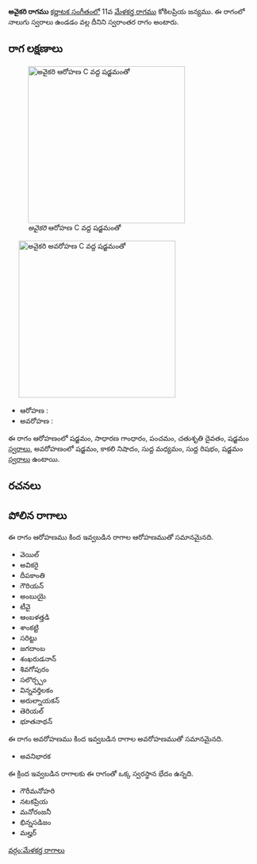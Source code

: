 {{Infobox ragam
	| name          	= అవైకరి
	| synonym	    	= 
	| mela          	= 
	| chakra        	= 
	| janaka        	= 
	| type          	= స్వరాంతర
	| arohanam      	= {{svaraC|S|G2|P|D2|S'}} 
	| avarohanam    	= {{svaraC|S'|N3|M1|R1|S}}
	| jeeva         	=
	| chhaya        	=
	| nyasa         	=
	| vishesha      	= 
	| equivalent  		= 
}}
{{కర్ణాటక సంగీత రాగాలు}}
'''అవైకరి రాగము''' [[కర్ణాటక సంగీతం]]లో 11వ [[మేళకర్త రాగము]] కోకిలప్రియ జన్యము.  ఈ రాగంలో నాలుగు స్వరాలు ఉండడం వల్ల దీనిని స్వరాంతర రాగం అంటారు.


==రాగ లక్షణాలు==
[[Image:avikari_ar_kb2wiki.png|thumb|right|316px|''అవైకరి'' ఆరోహణ C వద్ద షడ్జమంతో]]
	[[Image:avikari_av_kb2wiki.png|thumb|right|316px|''అవైకరి'' అవరోహణ C వద్ద షడ్జమంతో]]

* ఆరోహణ : {{svaraC|S|G2|P|D2|S'}} 
* అవరోహణ : {{svaraC|S'|N3|M1|R1|S}}

ఈ రాగం ఆరోహణంలో షడ్జమం, సాధారణ  గాంధారం, పంచమం, చతుశృతి దైవతం, షడ్జమం [[స్వరాలు]], అవరోహణంలో షడ్జమం, కాకలి  నిషాదం, సుద్ద మధ్యమం, సుద్ద  రిషభం, షడ్జమం [[స్వరాలు]] ఉంటాయి.

==రచనలు==



==పోలిన రాగాలు==
ఈ రాగం ఆరోహణము కింద ఇవ్వబడిన రాగాల ఆరోహణముతో సమానమైనది.
* వెయిల్
* అవికరై
* దీపకాంతి
* గౌరియన్
* అంబుయై
* టీవై
*  ఆంబళత్తడి
*  శాంకట్టి
* సరిట్టు
* జగదాంబ
* శంఖరుడనాన్
* శివగోపురం
* సలొర్చ్చం
* విన్నవర్తిలకం
* అరుల్నాయకన్
* తెరియల్
* భూతనాథన్

ఈ రాగం అవరోహణము కింద ఇవ్వబడిన రాగాల అవరోహణముతో సమానమైనది.
* అవనిభారక

ఈ క్రింద ఇవ్వబడిన రాగాలకు ఈ రాగంతో ఒక్క స్వరస్థాన భేదం ఉన్నది.
* గౌరీమనోహరి
* నటకప్రియ
* మనోరంజనీ
* భిన్నసడిజం
* మల్హర్



[[వర్గం:మేళకర్త రాగాలు]]